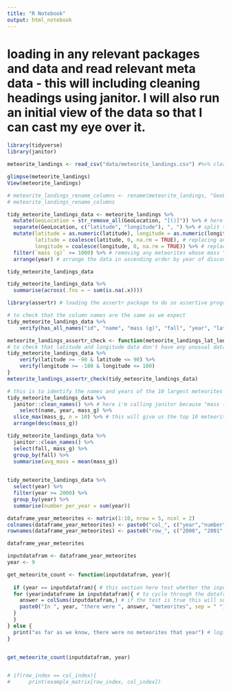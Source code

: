 ```yaml
---
title: "R Notebook"
output: html_notebook
---
```

# loading in any relevant packages and data and read relevant meta data - this will including cleaning headings using janitor.  I will also run an initial view of the data so that I can cast my eye over it.
```r
library(tidyverse)
library(janitor)

meteorite_landings <- read_csv("data/meteorite_landings.csv") #%>% clean_names() I had initally tried using 'clean_names' but it was messing up my column names with regards to the 

glimpse(meteorite_landings)
View(meteorite_landings)
```

```r
# meteorite_landings_rename_columns <- rename(meteorite_landings, "GeoLocation" = "geo_location")
# meteorite_landings_rename_columns
```

```r
tidy_meteorite_landings_data <- meteorite_landings %>%
  mutate(GeoLocation = str_remove_all(GeoLocation, "[()]")) %>% # here is where the brackets are removed
  separate(GeoLocation, c("latitude", "longitude"), ", ") %>% # split the column GeoLocation out into latitude and longitude
  mutate(latitude = as.numeric(latitude), longitude = as.numeric(longitude), # change the format of latitude and longitude columns from character to numeric
         latitude = coalesce(latitude, 0, na.rm = TRUE), # replacing any missing values in latitude with 0
         longitude = coalesce(longitude, 0, na.rm = TRUE)) %>% # replacing any missing values in longitude with 0
  filter(`mass (g)` >= 1000) %>% # removing any meteorites whose mass "(g)" is less than 1000g
  arrange(year) # arrange the data in ascending order by year of discovery

tidy_meteorite_landings_data
```

```r
tidy_meteorite_landings_data %>% 
  summarise(across(.fns = ~ sum(is.na(.x))))
```

```r
library(assertr) # loading the assertr package to do so assertive program checking

# to check that the column names are the same as we expect
tidy_meteorite_landings_data %>% 
    verify(has_all_names("id", "name", "mass (g)", "fall", "year", "latitude", "longitude"))

```

```r
meteorite_landings_assertr_check <- function(meteorite_landings_lat_long_test){
# to check that latitude and longitude data don't have any unusual data.
tidy_meteorite_landings_data %>%
    verify(latitude >= -90 & latitude <= 90) %>% 
    verify(longitude >= -180 & longitude <= 180)
}
meteorite_landings_assertr_check(tidy_meteorite_landings_data)
```
```r
# this is to identify the names and years of the 10 largest meteorites within the data 
tidy_meteorite_landings_data %>%
  janitor::clean_names() %>% # here i'm calling janitor because "mass (g)" causes conflicts / problems - this cleans the name for use below.
    select(name, year, mass_g) %>% 
  slice_max(mass_g, n = 10) %>% # this will give us the top 10 meteorites 
  arrange(desc(mass_g))
```
```r
tidy_meteorite_landings_data %>% 
  janitor::clean_names() %>% 
  select(fall, mass_g) %>% 
  group_by(fall) %>% 
  summarise(avg_mass = mean(mass_g))
  
```

```r
tidy_meteorite_landings_data %>% 
  select(year) %>% 
  filter(year >= 2000) %>% 
  group_by(year) %>% 
  summarise(number_per_year = sum(year))

```

```r
dataframe_year_meteorites <- matrix(1:10, nrow = 5, ncol = 2)
colnames(dataframe_year_meteorites) <- paste0("col_", c("year","number"))
rownames(dataframe_year_meteorites) <- paste0("row_", c("2000", "2001", "2002", "2003", "2004"))

dataframe_year_meteorites

```

```r
inputdatafram <- dataframe_year_meteorites
year <- 9

get_meteorite_count <- function(inputdatafram, year){
  
  if (year == inputdatafram){ # this section here test whether the input year is contained within the dataframe
  for (yearindataframe in inputdatafram){ # to cycle through the dataframe   
    answer = colSums(inputdatafram,) # if the test is true this will sum the relevant column
    paste0("In ", year, "there were ", answer, "meteorites", sep = " ") # return the answer via a paste0 
  }
  }  
} else {
  print("as far as we know, there were no meteorites that year") # logical test to see 
} 


get_meteorite_count(inputdatafram, year)


# if(row_index == col_index){
#      print(example_matrix[row_index, col_index])
```

